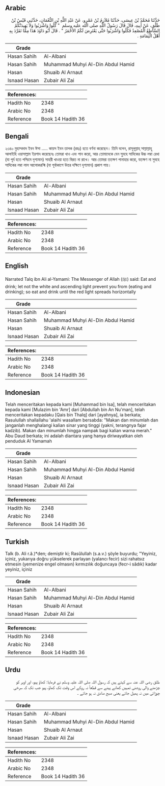 ## Arabic


<div dir="rtl" lang="ar" style={{fontSize:'larger',backgroundColor:'#f8f9fa',padding:20}}>
حَدَّثَنَا مُحَمَّدُ بْنُ عِيسَى، حَدَّثَنَا مُلاَزِمُ بْنُ عَمْرٍو، عَنْ عَبْدِ اللَّهِ بْنِ النُّعْمَانِ، حَدَّثَنِي قَيْسُ بْنُ طَلْقٍ، عَنْ أَبِيهِ، قَالَ قَالَ رَسُولُ اللَّهِ صلى الله عليه وسلم ‏ "‏ كُلُوا وَاشْرَبُوا وَلاَ يَهِيدَنَّكُمُ السَّاطِعُ الْمُصْعِدُ فَكُلُوا وَاشْرَبُوا حَتَّى يَعْتَرِضَ لَكُمُ الأَحْمَرُ ‏"‏ ‏.‏ قَالَ أَبُو دَاوُدَ هَذَا مِمَّا تَفَرَّدَ بِهِ أَهْلُ الْيَمَامَةِ ‏.‏
</div>
<div style={{backgroundColor:'#f8f9fa',padding:20, marginBottom: 10}}><table> <thead> <tr> <th>Grade</th> <th></th> </tr> </thead> <tbody> <tr><td>Hasan Sahih</td><td>Al-Albani</td></tr><tr><td>Hasan Sahih</td><td>Muhammad Muhyi Al-Din Abdul Hamid</td></tr><tr><td>Hasan</td><td>Shuaib Al Arnaut</td></tr><tr><td>Isnaad Hasan</td><td>Zubair Ali Zai</td></tr></tbody></table><table> <thead> <tr> <th>References:</th> <th></th> </tr> </thead> <tbody><tr><td>Hadith No</td><td>2348</td></tr><tr><td>Arabic No</td><td>2348</td></tr><tr><td>Reference</td><td>Book 14 Hadith 36</td></tr></tbody></table></div>

## Bengali


<div dir="ltr" lang="bn" style={{fontSize:'larger',backgroundColor:'#f8f9fa',padding:20}}>
২৩৪০ মুহাম্মদাদ ইবন ঈসা ..... কায়স ইবন তালক (রহঃ) হতে বর্ণনা করেছেন। তিনি বলেন, রাসূলূল্লাহ্ সাল্লাল্লাহু আলাইহি ওয়াসাল্লাম ইরশাদ করেছেনঃ তোমরা খাও এবং পান করো, আর তোমাদেকে যেন সু্বহে সাদিকের উচ্চ লম্বা রেখা (যা পূর্ব হতে পশ্চিমে দৃশ্যমান) সাহরী খাওয়া হতে বিরত না রাখে। আর তোমরা ততক্ষণ পানাহার করো, যতক্ষণ না সুবহে সাদিকের লম্বা লাল আলোকরশ্মি (যা পূর্বাকাশে উত্তর দক্ষিণে দৃশ্যমান) প্রকাশ পায়।
</div>
<div style={{backgroundColor:'#f8f9fa',padding:20, marginBottom: 10}}><table> <thead> <tr> <th>Grade</th> <th></th> </tr> </thead> <tbody> <tr><td>Hasan Sahih</td><td>Al-Albani</td></tr><tr><td>Hasan Sahih</td><td>Muhammad Muhyi Al-Din Abdul Hamid</td></tr><tr><td>Hasan</td><td>Shuaib Al Arnaut</td></tr><tr><td>Isnaad Hasan</td><td>Zubair Ali Zai</td></tr></tbody></table><table> <thead> <tr> <th>References:</th> <th></th> </tr> </thead> <tbody><tr><td>Hadith No</td><td>2348</td></tr><tr><td>Arabic No</td><td>2348</td></tr><tr><td>Reference</td><td>Book 14 Hadith 36</td></tr></tbody></table></div>

## English


<div dir="ltr" lang="en" style={{fontSize:'larger',backgroundColor:'#f8f9fa',padding:20}}>
Narrated Talq ibn Ali al-Yamami: The Messenger of Allah (ﷺ) said: Eat and drink; let not the white and ascending light prevent you from (eating and drinking); so eat and drink until the red light spreads horizontally
</div>
<div style={{backgroundColor:'#f8f9fa',padding:20, marginBottom: 10}}><table> <thead> <tr> <th>Grade</th> <th></th> </tr> </thead> <tbody> <tr><td>Hasan Sahih</td><td>Al-Albani</td></tr><tr><td>Hasan Sahih</td><td>Muhammad Muhyi Al-Din Abdul Hamid</td></tr><tr><td>Hasan</td><td>Shuaib Al Arnaut</td></tr><tr><td>Isnaad Hasan</td><td>Zubair Ali Zai</td></tr></tbody></table><table> <thead> <tr> <th>References:</th> <th></th> </tr> </thead> <tbody><tr><td>Hadith No</td><td>2348</td></tr><tr><td>Arabic No</td><td>2348</td></tr><tr><td>Reference</td><td>Book 14 Hadith 36</td></tr></tbody></table></div>

## Indonesian


<div dir="ltr" lang="id" style={{fontSize:'larger',backgroundColor:'#f8f9fa',padding:20}}>
Telah menceritakan kepada kami [Muhammad bin Isa], telah menceritakan kepada kami [Mulazim bin 'Amr] dari [Abdullah bin An Nu'man], telah menceritakan kepadaku [Qais bin Thalq] dari [ayahnya], ia berkata; Rasulullah shallallahu 'alaihi wasallam bersabda: "Makan dan minumlah dan janganlah menghalangi kalian sinar yang tinggi (yakni, terangnya fajar kadzib). Makan dan minumlah hingga nampak bagi kalian warna merah." Abu Daud berkata; ini adalah diantara yang hanya diriwayatkan oleh penduduk Al Yamamah
</div>
<div style={{backgroundColor:'#f8f9fa',padding:20, marginBottom: 10}}><table> <thead> <tr> <th>Grade</th> <th></th> </tr> </thead> <tbody> <tr><td>Hasan Sahih</td><td>Al-Albani</td></tr><tr><td>Hasan Sahih</td><td>Muhammad Muhyi Al-Din Abdul Hamid</td></tr><tr><td>Hasan</td><td>Shuaib Al Arnaut</td></tr><tr><td>Isnaad Hasan</td><td>Zubair Ali Zai</td></tr></tbody></table><table> <thead> <tr> <th>References:</th> <th></th> </tr> </thead> <tbody><tr><td>Hadith No</td><td>2348</td></tr><tr><td>Arabic No</td><td>2348</td></tr><tr><td>Reference</td><td>Book 14 Hadith 36</td></tr></tbody></table></div>

## Turkish


<div dir="ltr" lang="tr" style={{fontSize:'larger',backgroundColor:'#f8f9fa',padding:20}}>
Talk (b. Ali r.â.)*den; demiştir ki; Rasûlullah (s.a.v.) şöyle buyurdu; "Yeyiniz, içiniz, yukarıya doğru yükselerek parlayan (yalancı fecir) sizi rahatsız etmesin (yemenize engel olmasın) kırmızılık doğuncaya (fecr-i sâdık) kadar yeyiniz, içiniz
</div>
<div style={{backgroundColor:'#f8f9fa',padding:20, marginBottom: 10}}><table> <thead> <tr> <th>Grade</th> <th></th> </tr> </thead> <tbody> <tr><td>Hasan Sahih</td><td>Al-Albani</td></tr><tr><td>Hasan Sahih</td><td>Muhammad Muhyi Al-Din Abdul Hamid</td></tr><tr><td>Hasan</td><td>Shuaib Al Arnaut</td></tr><tr><td>Isnaad Hasan</td><td>Zubair Ali Zai</td></tr></tbody></table><table> <thead> <tr> <th>References:</th> <th></th> </tr> </thead> <tbody><tr><td>Hadith No</td><td>2348</td></tr><tr><td>Arabic No</td><td>2348</td></tr><tr><td>Reference</td><td>Book 14 Hadith 36</td></tr></tbody></table></div>

## Urdu


<div dir="rtl" lang="ur" style={{fontSize:'larger',backgroundColor:'#f8f9fa',padding:20}}>
طلق رضی اللہ عنہ سے کہتے ہیں کہ رسول اللہ صلی اللہ علیہ وسلم نے فرمایا: کھاؤ پیو، اور اوپر کو چڑھنے والی روشنی تمہیں کھانے پینے سے قطعاً نہ روکے اس وقت تک کھاؤ، پیو جب تک کہ سرخی چوڑائی میں نہ پھیل جائے یعنی صبح صادق نہ ہو جائے ۔
</div>
<div style={{backgroundColor:'#f8f9fa',padding:20, marginBottom: 10}}><table> <thead> <tr> <th>Grade</th> <th></th> </tr> </thead> <tbody> <tr><td>Hasan Sahih</td><td>Al-Albani</td></tr><tr><td>Hasan Sahih</td><td>Muhammad Muhyi Al-Din Abdul Hamid</td></tr><tr><td>Hasan</td><td>Shuaib Al Arnaut</td></tr><tr><td>Isnaad Hasan</td><td>Zubair Ali Zai</td></tr></tbody></table><table> <thead> <tr> <th>References:</th> <th></th> </tr> </thead> <tbody><tr><td>Hadith No</td><td>2348</td></tr><tr><td>Arabic No</td><td>2348</td></tr><tr><td>Reference</td><td>Book 14 Hadith 36</td></tr></tbody></table></div>
